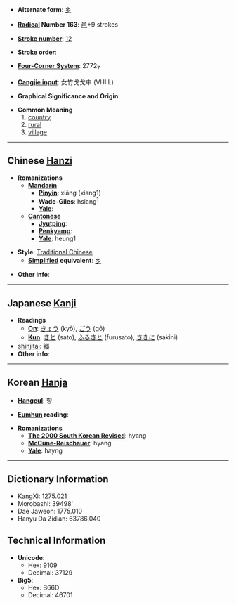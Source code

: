 * '''Alternate form''': [[乡]]

* '''[[Wiktionary:Chinese radical index| Radical]] Number 163''': [[Wiktionary:Chinese radical index 邑|邑]]+9 strokes

* '''[[Wiktionary:Chinese total strokes index|Stroke number]]''': [[Wiktionary:Chinese total strokes index 12|12]]

* '''Stroke order''': 

* '''[[Wiktionary:Chinese four corner index|Four-Corner System]]''': 2772<sub>7</sub>

* '''[[Wiktionary:Chinese Cangjie index|Cangjie input]]''': 女竹戈戈中 (VHIIL)

* '''Graphical Significance and Origin''': 

* '''Common Meaning'''
*#[[country]]
*# [[rural]]
*# [[village]]

----

== Chinese [[Hanzi]] ==

* '''Romanizations'''
** '''[[Mandarin]]'''
*** '''[[Pinyin]]''': xiāng (xiang1)
*** '''[[Wade-Giles]]''': hsiang<sup>1</sup>
*** '''[[Yale]]''': 
** '''[[Cantonese]]'''
*** '''[[Jyutping]]''':
*** '''[[Penkyamp]]''': 
*** '''[[Yale]]''': heung1

* '''Style''': [[Traditional Chinese]] 
** '''[[Simplified Chinese|Simplified]] equivalent''': [[乡]]

* '''Other info''': 

----

== Japanese [[Kanji]] ==

* '''Readings'''
** '''[[On]]''': [[きょう]] (kyō), [[ごう]] (gō)
** '''[[Kun]]''': [[さと]] (sato), [[ふるさと]] (furusato), [[さきに]] (sakini)
*[[shinjitai]]: [[郷]]
* '''Other info''':  

----

== Korean [[Hanja]] ==

* '''[[Hangeul]]''': 향

* '''[[Eumhun]] reading''': 

* '''Romanizations'''
** '''[[The 2000 South Korean Revised Romanization|The 2000 South Korean Revised]]''': hyang
** '''[[McCune-Reischauer]]''': hyang
** '''[[Yale]]''': hayng

----

== Dictionary Information ==

* KangXi: 1275.021
* Morobashi: 39498'
* Dae Jaweon: 1775.010
* Hanyu Da Zidian: 63786.040

== Technical Information ==

* '''Unicode''':
** Hex: 9109
** Decimal: 37129
* '''Big5''':
** Hex: B66D
** Decimal: 46701